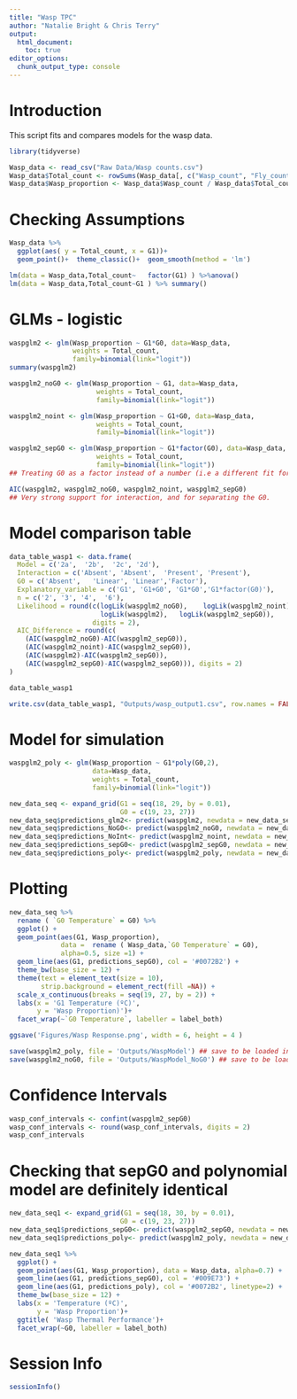 ```yaml
---
title: "Wasp TPC"
author: "Natalie Bright & Chris Terry"
output: 
  html_document: 
    toc: true
editor_options: 
  chunk_output_type: console
---
```


# Introduction

This script fits and compares models for the wasp data. 

```r
library(tidyverse)
```

```r
Wasp_data <- read_csv("Raw Data/Wasp counts.csv")
Wasp_data$Total_count <- rowSums(Wasp_data[, c("Wasp_count", "Fly_count")]) 
Wasp_data$Wasp_proportion <- Wasp_data$Wasp_count / Wasp_data$Total_count
```

# Checking Assumptions

```r
Wasp_data %>%
  ggplot(aes( y = Total_count, x = G1))+
  geom_point()+  theme_classic()+  geom_smooth(method = 'lm')

lm(data = Wasp_data,Total_count~   factor(G1) ) %>%anova()
lm(data = Wasp_data,Total_count~G1 ) %>% summary()

```

# GLMs - logistic

```r
waspglm2 <- glm(Wasp_proportion ~ G1*G0, data=Wasp_data,
                weights = Total_count, 
                family=binomial(link="logit"))
summary(waspglm2)

waspglm2_noG0 <- glm(Wasp_proportion ~ G1, data=Wasp_data,
                      weights = Total_count,
                      family=binomial(link="logit"))

waspglm2_noint <- glm(Wasp_proportion ~ G1+G0, data=Wasp_data,
                      weights = Total_count,
                      family=binomial(link="logit"))

waspglm2_sepG0 <- glm(Wasp_proportion ~ G1*factor(G0), data=Wasp_data,
                      weights = Total_count,   
                      family=binomial(link="logit"))
## Treating G0 as a factor instead of a number (i.e a different fit for each of the G0 options)

AIC(waspglm2, waspglm2_noG0, waspglm2_noint, waspglm2_sepG0) 
## Very strong support for interaction, and for separating the G0.
```

# Model comparison table

```r
data_table_wasp1 <- data.frame(
  Model = c('2a',  '2b',  '2c', '2d'),
  Interaction = c('Absent', 'Absent',  'Present', 'Present'),
  G0 = c('Absent',   'Linear', 'Linear','Factor'),
  Explanatory_variable = c('G1', 'G1+G0', 'G1*G0','G1*factor(G0)'),
  n = c('2', '3', '4',  '6'),
  Likelihood = round(c(logLik(waspglm2_noG0),    logLik(waspglm2_noint), 
                       logLik(waspglm2),   logLik(waspglm2_sepG0)),
                     digits = 2),
  AIC_Difference = round(c(
    (AIC(waspglm2_noG0)-AIC(waspglm2_sepG0)), 
    (AIC(waspglm2_noint)-AIC(waspglm2_sepG0)), 
    (AIC(waspglm2)-AIC(waspglm2_sepG0)), 
    (AIC(waspglm2_sepG0)-AIC(waspglm2_sepG0))), digits = 2)
)

data_table_wasp1
```

```r
write.csv(data_table_wasp1, "Outputs/wasp_output1.csv", row.names = FALSE)
```

# Model for simulation

```R
waspglm2_poly <- glm(Wasp_proportion ~ G1*poly(G0,2),
                     data=Wasp_data,
                     weights = Total_count,    
                     family=binomial(link="logit"))
```

```r
new_data_seq <- expand_grid(G1 = seq(18, 29, by = 0.01),
                            G0 = c(19, 23, 27))
new_data_seq$predictions_glm2<- predict(waspglm2, newdata = new_data_seq,type='response' )
new_data_seq$predictions_NoG0<- predict(waspglm2_noG0, newdata = new_data_seq,type='response' )
new_data_seq$predictions_NoInt<- predict(waspglm2_noint, newdata = new_data_seq,type='response' )
new_data_seq$predictions_sepG0<- predict(waspglm2_sepG0, newdata = new_data_seq,type='response' )
new_data_seq$predictions_poly<- predict(waspglm2_poly, newdata = new_data_seq,type='response' )
```

# Plotting

```r
new_data_seq %>%
  rename ( `G0 Temperature` = G0) %>%
  ggplot() +
  geom_point(aes(G1, Wasp_proportion),
             data =  rename ( Wasp_data,`G0 Temperature` = G0),
             alpha=0.5, size =1) +
  geom_line(aes(G1, predictions_sepG0), col = '#0072B2') +
  theme_bw(base_size = 12) +
  theme(text = element_text(size = 10),
        strip.background = element_rect(fill =NA)) +
  scale_x_continuous(breaks = seq(19, 27, by = 2)) +
  labs(x = 'G1 Temperature (ºC)',
       y = 'Wasp Proportion)')+
  facet_wrap(~`G0 Temperature`, labeller = label_both)

ggsave('Figures/Wasp Response.png', width = 6, height = 4 )

```

```r
save(waspglm2_poly, file = 'Outputs/WaspModel') ## save to be loaded into simulation
save(waspglm2_noG0, file = 'Outputs/WaspModel_NoG0') ## save to be loaded into simulation

```

# Confidence Intervals
```r
wasp_conf_intervals <- confint(waspglm2_sepG0)
wasp_conf_intervals <- round(wasp_conf_intervals, digits = 2)
wasp_conf_intervals
```

# Checking that sepG0 and polynomial model are definitely identical

```r
new_data_seq1 <- expand_grid(G1 = seq(18, 30, by = 0.01),
                            G0 = c(19, 23, 27))
new_data_seq1$predictions_sepG0<- predict(waspglm2_sepG0, newdata = new_data_seq1,type='response' )
new_data_seq1$predictions_poly<- predict(waspglm2_poly, newdata = new_data_seq1,type='response' )

new_data_seq1 %>%
  ggplot() +
  geom_point(aes(G1, Wasp_proportion), data = Wasp_data, alpha=0.7) +
  geom_line(aes(G1, predictions_sepG0), col = '#009E73') +
  geom_line(aes(G1, predictions_poly), col = '#0072B2', linetype=2) +
  theme_bw(base_size = 12) +
  labs(x = 'Temperature (ºC)',
       y = 'Wasp Proportion')+
  ggtitle( 'Wasp Thermal Performance')+
  facet_wrap(~G0, labeller = label_both)

```

# Session Info
```r
sessionInfo()
```

